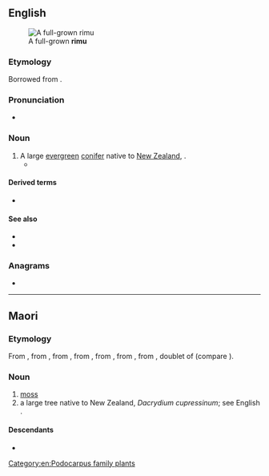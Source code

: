 {{also|rìmù}}
==English==
[[File:Rimu-Waitakere.jpg|thumb|A full-grown '''rimu''']]

===Etymology===
Borrowed from {{bor|en|mi|rimu}}.

===Pronunciation===
* {{IPA|en|/ˈɹiːmuː/}}

===Noun===
{{en-noun|s|rimu}}

# A large [[evergreen]] [[conifer]] native to [[New Zealand]], {{taxlink|Dacrydium cupressinum|species|noshow=1}}.
#* {{quote-journal|en|2009|January 31|Susan Gough Henly|Paddling in New Zealand’s nirvana|Toronto Star|url=http://www.thestar.com/Travel/article/578669
|passage=Leaving the kayaks at Onetahuti Beach, Maori for “to run along the sand,” we amble along the beach before climbing over a lush headland, dense with kawa kawa trees, '''rimu''' pine, silver ferns and flowering tea-trees, to view the sweeping beach in front of the Awaroa estuary.}}

====Derived terms====
* {{vern|mountain rimu}}

====See also====
* {{pedia|Rimu (tree)}}
* {{specieslite|Dacrydium cupressum}}

===Anagrams===
* {{anagrams|en|a=imru|Muir|Rumi|muri}}

[[Category:en:Podocarpus family plants]]

----

==Maori==

===Etymology===
From {{der|mi|poz-pep-pro|*rimu}}, from {{der|mi|poz-pnp-pro|*rimu}}, from {{der|mi|poz-pol-pro|*rimu}}, from {{der|mi|poz-oce-pro|*limut}}, from {{der|mi|pqe-pro|*limut}}, from {{der|mi|poz-cet-pro|*limut}}, from {{der|mi|poz-pro|*limut}}, doublet of {{inh|mi|poz-pro|*lumut}} (compare {{cog|ms|lumut}}).

===Noun===
{{mi-noun}}

# [[moss]] {{gloss|plants of the division [[Bryophyta]]}}
# a large tree native to New Zealand, ''Dacrydium cupressinum''; see English {{m|en|rimu}}.

====Descendants====
* {{desc|en|rimu|bor=1}}